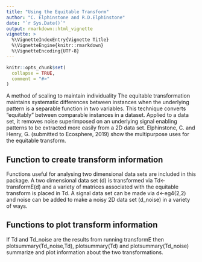 ---
title: "Using the Equitable Transform"
author: "C. Elphinstone and R.D.Elphinstone"
date: "`r Sys.Date()`"
output: rmarkdown::html_vignette
vignette: >
  %\VignetteIndexEntry{Vignette Title}
  %\VignetteEngine{knitr::rmarkdown}
  %\VignetteEncoding{UTF-8}
---

```{r setup, include = FALSE}
knitr::opts_chunk$set(
  collapse = TRUE,
  comment = "#>"
)
```

A method of scaling to maintain individuality
    The equitable transformation maintains systematic differences between instances when the underlying pattern is a separable function in two variables. This technique converts “equitably” between comparable instances in a dataset.
    Applied to a data set, it removes noise superimposed on an underlying signal enabling patterns to be extracted more easily from a 2D data set. Elphinstone, C. and Henry, G. (submitted to Ecosphere, 2019) show the multipurpose uses for the equitable transform. 


## Function to create transform information

Functions useful for analysing two dimensional data sets are included in this package. A two dimensional data set (d) is transformed via Td<-transformE(d) and a variety of matrices associated with the equitable transform is placed in Td. A signal data set can be made via d<-eg4(2,2) and noise can be added to make a noisy 2D data set (d_noise) in a variety of ways. 

## Functions to plot transform information

If Td and Td_noise are the results from running transformE then plotsummary(Td_noise,Td), plotsummary(Td) and plotsummary(Td_noise) summarize and plot information about the two transformations.



